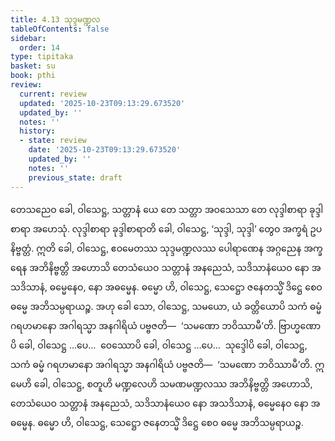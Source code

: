 ```yaml
---
title: 4.13 သုဒ္ဒမဏ္ဍလ
tableOfContents: false
sidebar:
  order: 14
type: tipitaka
basket: su
book: pthi
review:
  current: review
  updated: '2025-10-23T09:13:29.673520'
  updated_by: ''
  notes: ''
  history:
  - state: review
    date: '2025-10-23T09:13:29.673520'
    updated_by: ''
    notes: ''
    previous_state: draft
---
```



<ReviewStatus review={frontmatter.review} showDetails={true} />

<HypothesisAnnotation frontmatter={frontmatter} />

<DynamicBreadcrumb />

<Division number="134" book="pthi" e="ch" v="8" p="79">

<Paragraph number="276" book="pthi">
တေသညေဝ ခေါ, ဝါသေဋ္ဌ, သတ္တာနံ ယေ တေ သတ္တာ အဝသေသာ တေ လုဒ္ဒါစာရာ ခုဒ္ဒါစာရာ အဟေသုံ. လုဒ္ဒါစာရာ ခုဒ္ဒါစာရာတိ ခေါ, ဝါသေဋ္ဌ, ‘သုဒ္ဒါ, သုဒ္ဒါ’ တွေဝ အက္ခရံ ဥပနိဗ္ဗတ္တံ. ဣတိ ခေါ, ဝါသေဋ္ဌ, ဧဝမေတဿ သုဒ္ဒမဏ္ဍလဿ ပေါရာဏေန အဂ္ဂညေန အက္ခရေန အဘိနိဗ္ဗတ္တိ အဟောသိ တေသံယေဝ သတ္တာနံ အနညေသံ, သဒိသာနံယေဝ နော အသဒိသာနံ, ဓမ္မေနေဝ, နော အဓမ္မေန. ဓမ္မော ဟိ, ဝါသေဋ္ဌ, သေဋ္ဌော ဇနေတသ္မိံ ဒိဋ္ဌေ စေဝ ဓမ္မေ အဘိသမ္ပရာယဉ္စ.
</Paragraph>

</Division>
<Division number="135" book="pthi" e="ch" v="8" p="79">

<Paragraph number="277" book="pthi">
အဟု ခေါ သော, ဝါသေဋ္ဌ, သမယော, ယံ ခတ္တိယောပိ သကံ ဓမ္မံ ဂရဟမာနော အဂါရသ္မာ အနဂါရိယံ ပဗ္ဗဇတိ—  ‘သမဏော ဘဝိဿာမီ’တိ. ဗြာဟ္မဏောပိ ခေါ, ဝါသေဋ္ဌ …ပေ…  ဝေဿောပိ ခေါ, ဝါသေဋ္ဌ …ပေ…  သုဒ္ဒေါပိ ခေါ, ဝါသေဋ္ဌ, သကံ ဓမ္မံ ဂရဟမာနော အဂါရသ္မာ အနဂါရိယံ ပဗ္ဗဇတိ—  ‘သမဏော ဘဝိဿာမီ’တိ. ဣမေဟိ ခေါ, ဝါသေဋ္ဌ, စတူဟိ မဏ္ဍလေဟိ သမဏမဏ္ဍလဿ အဘိနိဗ္ဗတ္တိ အဟောသိ, တေသံယေဝ သတ္တာနံ အနညေသံ, သဒိသာနံယေဝ နော အသဒိသာနံ, ဓမ္မေနေဝ နော အဓမ္မေန. ဓမ္မော ဟိ, ဝါသေဋ္ဌ, သေဋ္ဌော ဇနေတသ္မိံ ဒိဋ္ဌေ စေဝ ဓမ္မေ အဘိသမ္ပရာယဉ္စ.
</Paragraph>
</Division>